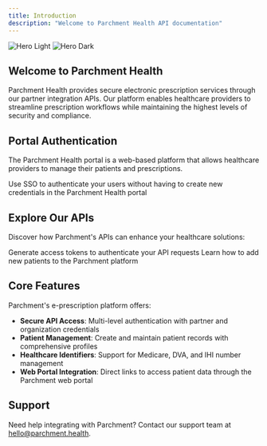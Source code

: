 ```yaml
---
title: Introduction
description: "Welcome to Parchment Health API documentation"
---
```


<img
  className="block dark:hidden"
  src="/images/hero-light.jpg"
  alt="Hero Light"
/>
<img
  className="hidden dark:block"
  src="/images/hero-dark.jpg"
  alt="Hero Dark"
/>

## Welcome to Parchment Health

Parchment Health provides secure electronic prescription services through our partner integration APIs. Our platform enables healthcare providers to streamline prescription workflows while maintaining the highest levels of security and compliance.

## Portal Authentication

The Parchment Health portal is a web-based platform that allows healthcare providers to manage their patients and prescriptions.

<CardGroup cols={2}>
  <Card title="Single Sign On" icon="shield-check" href="/sso/sso-integration">
    Use SSO to authenticate your users without having to create new credentials
    in the Parchment Health portal
  </Card>
</CardGroup>

## Explore Our APIs

Discover how Parchment's APIs can enhance your healthcare solutions:

<CardGroup cols={2}>
  <Card
    title="Authentication"
    icon="key"
    href="/api-reference/endpoint/v1/token"
  >
    Generate access tokens to authenticate your API requests
  </Card>
  <Card
    title="Create Patients"
    icon="user-plus"
    href="/api-reference/endpoint/v1/create-patient"
  >
    Learn how to add new patients to the Parchment platform
  </Card>
</CardGroup>

## Core Features

Parchment's e-prescription platform offers:

- **Secure API Access**: Multi-level authentication with partner and organization credentials
- **Patient Management**: Create and maintain patient records with comprehensive profiles
- **Healthcare Identifiers**: Support for Medicare, DVA, and IHI number management
- **Web Portal Integration**: Direct links to access patient data through the Parchment web portal

## Support

Need help integrating with Parchment? Contact our support team at [hello@parchment.health](mailto:hello@parchment.health).
